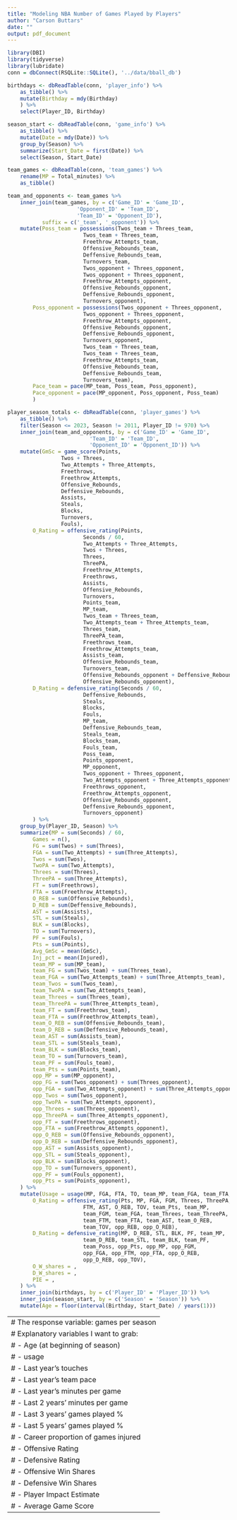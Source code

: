 ```yaml
---
title: "Modeling NBA Number of Games Played by Players"
author: "Carson Buttars"
date: ""
output: pdf_document
---
```


```r
library(DBI)
library(tidyverse)
library(lubridate)
conn = dbConnect(RSQLite::SQLite(), '../data/bball_db')

birthdays <- dbReadTable(conn, 'player_info') %>%
	as_tibble() %>%
	mutate(Birthday = mdy(Birthday)
	) %>%
	select(Player_ID, Birthday)

season_start <- dbReadTable(conn, 'game_info') %>%
	as_tibble() %>%
	mutate(Date = mdy(Date)) %>%
	group_by(Season) %>%
	summarize(Start_Date = first(Date)) %>%
	select(Season, Start_Date)

team_games <- dbReadTable(conn, 'team_games') %>%
	rename(MP = Total_minutes) %>%
	as_tibble()

team_and_opponents <- team_games %>%
	inner_join(team_games, by = c('Game_ID' = 'Game_ID',
				      'Opponent_ID' = 'Team_ID',
				      'Team_ID' = 'Opponent_ID'),
		   suffix = c('_team', '_opponent')) %>%
	mutate(Poss_team = possessions(Twos_team + Threes_team,
				        Twos_team + Threes_team,
				        Freethrow_Attempts_team,
				        Offensive_Rebounds_team,
				        Deffensive_Rebounds_team,
				        Turnovers_team,
				        Twos_opponent + Threes_opponent,
				        Twos_opponent + Threes_opponent,
				        Freethrow_Attempts_opponent,
				        Offensive_Rebounds_opponent,
				        Deffensive_Rebounds_opponent,
				        Turnovers_opponent),
		Poss_opponent = possessions(Twos_opponent + Threes_opponent,
					    Twos_opponent + Threes_opponent,
					    Freethrow_Attempts_opponent,
					    Offensive_Rebounds_opponent,
					    Deffensive_Rebounds_opponent,
					    Turnovers_opponent,
					    Twos_team + Threes_team,
					    Twos_team + Threes_team,
					    Freethrow_Attempts_team,
					    Offensive_Rebounds_team,
					    Deffensive_Rebounds_team,
					    Turnovers_team),
		Pace_team = pace(MP_team, Poss_team, Poss_opponent),
		Pace_opponent = pace(MP_opponent, Poss_opponent, Poss_team)
		)

player_season_totals <- dbReadTable(conn, 'player_games') %>%
	as_tibble() %>%
	filter(Season <= 2023, Season != 2011, Player_ID != 970) %>%
	inner_join(team_and_opponents, by = c('Game_ID' = 'Game_ID',
					      'Team_ID' = 'Team_ID',
					      'Opponent_ID' = 'Opponent_ID')) %>%
	mutate(GmSc = game_score(Points,
				 Twos + Threes,
				 Two_Attempts + Three_Attempts,
				 Freethrows,
				 Freethrow_Attempts,
				 Offensive_Rebounds,
				 Deffensive_Rebounds,
				 Assists,
				 Steals,
				 Blocks,
				 Turnovers,
				 Fouls),
		O_Rating = offensive_rating(Points,
					    Seconds / 60,
					    Two_Attempts + Three_Attempts,
					    Twos + Threes,
					    Threes,
					    ThreePA,
					    Freethrow_Attempts,
					    Freethrows,
					    Assists,
					    Offensive_Rebounds,
					    Turnovers,
					    Points_team,
					    MP_team,
					    Twos_team + Threes_team,
					    Two_Attempts_team + Three_Attempts_team,
					    Threes_team,
					    ThreePA_team,
					    Freethrows_team,
					    Freethrow_Attempts_team,
					    Assists_team,
					    Offensive_Rebounds_team,
					    Turnovers_team,
					    Offensive_Rebounds_opponent + Deffensive_Rebounds_opponent,
					    Offensive_Rebounds_opponent),
		D_Rating = defensive_rating(Seconds / 60,
					    Deffensive_Rebounds,
					    Steals,
					    Blocks,
					    Fouls,
					    MP_team,
					    Deffensive_Rebounds_team,
					    Steals_team,
					    Blocks_team,
					    Fouls_team,
					    Poss_team,
					    Points_opponent,
					    MP_opponent,
					    Twos_opponent + Threes_opponent,
					    Two_Attempts_opponent + Three_Attempts_opponent,
					    Freethrows_opponent,
					    Freethrow_Attempts_opponent,
					    Offensive_Rebounds_opponent,
					    Deffensive_Rebounds_opponent,
					    Turnovers_opponent)
		) %>%
	group_by(Player_ID, Season) %>%
	summarize(MP = sum(Seconds) / 60,
		Games = n(),
		FG = sum(Twos) + sum(Threes),
		FGA = sum(Two_Attempts) + sum(Three_Attempts),
		Twos = sum(Twos),
		TwoPA = sum(Two_Attempts),
		Threes = sum(Threes),
		ThreePA = sum(Three_Attempts),
		FT = sum(Freethrows),
		FTA = sum(Freethrow_Attempts),
		O_REB = sum(Offensive_Rebounds),
		D_REB = sum(Deffensive_Rebounds),
		AST = sum(Assists),
		STL = sum(Steals),
		BLK = sum(Blocks),
		TO = sum(Turnovers),
		PF = sum(Fouls),
		Pts = sum(Points),
		Avg_GmSc = mean(GmSc),
		Inj_pct = mean(Injured),
		team_MP = sum(MP_team),
		team_FG = sum(Twos_team) + sum(Threes_team),
		team_FGA = sum(Two_Attempts_team) + sum(Three_Attempts_team),
		team_Twos = sum(Twos_team),
		team_TwoPA = sum(Two_Attempts_team),
		team_Threes = sum(Threes_team),
		team_ThreePA = sum(Three_Attempts_team),
		team_FT = sum(Freethrows_team),
		team_FTA = sum(Freethrow_Attempts_team),
		team_O_REB = sum(Offensive_Rebounds_team),
		team_D_REB = sum(Deffensive_Rebounds_team),
		team_AST = sum(Assists_team),
		team_STL = sum(Steals_team),
		team_BLK = sum(Blocks_team),
		team_TO = sum(Turnovers_team),
		team_PF = sum(Fouls_team),
		team_Pts = sum(Points_team),
		opp_MP = sum(MP_opponent),
		opp_FG = sum(Twos_opponent) + sum(Threes_opponent),
		opp_FGA = sum(Two_Attempts_opponent) + sum(Three_Attempts_opponent),
		opp_Twos = sum(Twos_opponent),
		opp_TwoPA = sum(Two_Attempts_opponent),
		opp_Threes = sum(Threes_opponent),
		opp_ThreePA = sum(Three_Attempts_opponent),
		opp_FT = sum(Freethrows_opponent),
		opp_FTA = sum(Freethrow_Attempts_opponent),
		opp_O_REB = sum(Offensive_Rebounds_opponent),
		opp_D_REB = sum(Deffensive_Rebounds_opponent),
		opp_AST = sum(Assists_opponent),
		opp_STL = sum(Steals_opponent),
		opp_BLK = sum(Blocks_opponent),
		opp_TO = sum(Turnovers_opponent),
		opp_PF = sum(Fouls_opponent),
		opp_Pts = sum(Points_opponent),
	) %>%
	mutate(Usage = usage(MP, FGA, FTA, TO, team_MP, team_FGA, team_FTA, team_TO),
		O_Rating = offensive_rating(Pts, MP, FGA, FGM, Threes, ThreePA, FTA,
					    FTM, AST, O_REB, TOV, team_Pts, team_MP,
					    team_FGM, team_FGA, team_Threes, team_ThreePA,
					    team_FTM, team_FTA, team_AST, team_O_REB,
					    team_TOV, opp_REB, opp_O_REB),
		D_Rating = defensive_rating(MP, D_REB, STL, BLK, PF, team_MP,
					    team_D_REB, team_STL, team_BLK, team_PF,
					    team_Poss, opp_Pts, opp_MP, opp_FGM,
					    opp_FGA, opp_FTM, opp_FTA, opp_O_REB,
					    opp_D_REB, opp_TOV),
		O_W_shares = ,
		D_W_shares = ,
		PIE = ,
	) %>%
	inner_join(birthdays, by = c('Player_ID' = 'Player_ID')) %>%
	inner_join(season_start, by = c('Season' = 'Season')) %>%
	mutate(Age = floor(interval(Birthday, Start_Date) / years(1)))
```

---
# The response variable: games per season
# Explanatory variables I want to grab:
# - Age (at beginning of season)
# - usage
# - Last year's touches
# - Last year's team pace
# - Last year's minutes per game
# - Last 2 years' minutes per game
# - Last 3 years' games played %
# - Last 5 years' games played %
# - Career proportion of games injured
# - Offensive Rating
# - Defensive Rating
# - Offensive Win Shares
# - Defensive Win Shares
# - Player Impact Estimate
# - Average Game Score
---

```r

```
